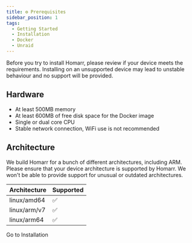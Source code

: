 ```yaml
---
title: ⚙️ Prerequisites
sidebar_position: 1
tags:
  - Getting Started
  - Installation
  - Docker
  - Unraid
---
```



Before you try to install Homarr, please review if your device meets the requirements.
Installing on an unsupported device may lead to unstable behaviour and no support will be provided.

## Hardware
- At least 500MB memory
- At least 600MB of free disk space for the Docker image
- Single or dual core CPU
- Stable network connection, WiFi use is not recommended

## Architecture

We build Homarr for a bunch of different architectures, including ARM. Please ensure that your device architecture is supported by Homarr. We won't be able to provide support for unusual or outdated architectures.

| Architecture | Supported |
|--------------|-----------|
| linux/amd64  | ✅         |
| linux/arm/v7 | ✅         |
| linux/arm64  | ✅         |

<Link
  data-umami-event="Go to installation"
  className={'button button--secondary button--lg rounded-3xl dark:border-zinc-600 dark:bg-zinc-800'}
  to="/docs/getting-started/installation"
>
  <div className={'flex items-center gap-3'}>
    <span className={"dark:text-gray-200"}>Go to Installation</span>
    <IconArrowRight className={"dark:text-gray-200"} size={20} />
  </div>
</Link>